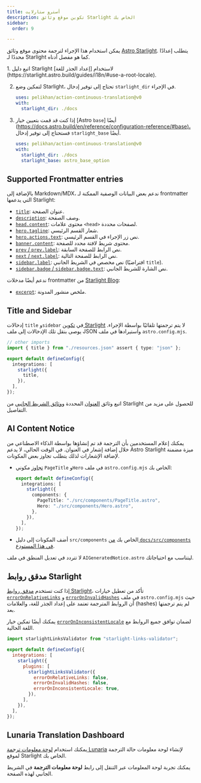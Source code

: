 ```yaml
---
title: أسترو ستارلايت
description: تكوين موقع وثائق Starlight الخاص بك
sidebar:
  order: 9

---
```



يمكن استخدام هذا الإجراء لترجمة محتوى موقع وثائق [Astro Starlight](https://starlight.astro.build/).
يتطلب إعدادًا محددًا لـ Starlight كما هو مفصل أدناه.

<Steps>
  1. اتبع دليل Starlight لاستخدام [إعداد الجذر للغة](https://starlight.astro.build/guides/i18n/#use-a-root-locale).

  2. لتمكين وضع Starlight، تحتاج إلى توفير إدخال `starlight_dir` في الإجراء.

     ```yaml title=".github/workflows/ct.yml" "starlight_dir: ./docs"
     uses: pelikhan/action-continuous-translation@v0
     with:
       starlight_dir: ./docs
     ```

  3. إذا كنت قد قمت بتعيين خيار \[Astro `base`] أيضًا ([https://docs.astro.build/en/reference/configuration-reference/#base)،](https://docs.astro.build/en/reference/configuration-reference/#base\)،)
     فستحتاج إلى توفير إدخال `starlight_base` أيضًا.

     ```yaml title=".github/workflows/ct.yml" "starlight_base: astro_base_option"
     uses: pelikhan/action-continuous-translation@v0
     with:
       starlight_dir: ./docs
       starlight_base: astro_base_option
     ```
</Steps>

## Supported Frontmatter entries

بالإضافة إلى Markdown/MDX، ندعم بعض البيانات الوصفية الممكنة لـ frontmatter التي يدعمها Starlight:

* [`title`](https://starlight.astro.build/reference/frontmatter/#title-required): عنوان الصفحة.
* [`description`](https://starlight.astro.build/reference/frontmatter/#description): وصف الصفحة.
* [`head.content`](https://starlight.astro.build/reference/frontmatter/#head): محتوى علامات `<head>` لصفحات محددة.
* [`hero.tagline`](https://starlight.astro.build/reference/frontmatter/#hero): شعار القسم الرئيسي.
* [`hero.actions.text`](https://starlight.astro.build/reference/frontmatter/#hero): نص زر الإجراء في القسم الرئيسي.
* [`banner.content`](https://starlight.astro.build/reference/frontmatter/#banner): محتوى شريط لافتة محدد للصفحة.
* [`prev` / `prev.label`](https://starlight.astro.build/reference/frontmatter/#prev): نص الرابط للصفحة السابقة.
* [`next` / `next.label`](https://starlight.astro.build/reference/frontmatter/#next): نص الرابط للصفحة التالية.
* [`sidebar.label`](https://starlight.astro.build/reference/frontmatter/#sidebar): نص مخصص في الشريط الجانبي (افتراضيًا `title`).
* [`sidebar.badge` / `sidebar.badge.text`](https://starlight.astro.build/reference/frontmatter/#badge): نص الشارة للشريط الجانبي.

ندعم أيضًا مدخلات frontmatter من [Starlight Blog](https://starlight-blog-docs.vercel.app/):

* [`excerpt`](https://starlight-blog-docs.vercel.app/guides/frontmatter/#excerpt): ملخص منشور المدونة.

## Title and Sidebar

إدخالات `title` و`sidebar` في [تكوين Starlight](https://starlight.astro.build/reference/configuration/) لا يتم ترجمتها تلقائيًا بواسطة الإجراء.
يوصى بنقل تلك الإدخالات إلى ملف JSON واستيرادها في ملف `astro.config.mjs`.

```ts title="astro.config.mjs" {2} /title(?=,)/
// other imports
import { title } from "./resources.json" assert { type: "json" };

export default defineConfig({
  integrations: [
    starlight({
      title,
    }),
  ],
});
```

اتبع وثائق [العنوان](https://starlight.astro.build/guides/i18n/#translate-the-site-title) المحددة و[وثائق الشريط الجانبي](https://starlight.astro.build/guides/sidebar/) من Starlight للحصول على مزيد من التفاصيل.

## AI Content Notice

يمكنك إعلام المستخدمين بأن الترجمة قد تم إنشاؤها بواسطة الذكاء الاصطناعي من خلال&#x20;
إضافة إشعار في العنوان. في الوقت الحالي، لا يدعم Astro Starlight ميزة مضمنة لإضافة الإشعارات&#x20;
لذلك يتطلب تجاوز بعض المكونات.

* [تجاوز](https://starlight.astro.build/guides/overriding-components/#how-to-override) مكوني `PageTitle` و`Hero` في ملف `astro.config.mjs` الخاص بك:

  ```ts title="astro.config.mjs"
  export default defineConfig({
    integrations: [
      starlight({
        components: {
          PageTitle: "./src/components/PageTitle.astro",
          Hero: "./src/components/Hero.astro",
        },
      }),
    ],
  });
  ```

* أضف المكونات إلى دليل `src/components` الخاص بك [من `docs/src/components` في هذا المستودع](https://github.com/pelikhan/action-continuous-translation/tree/main/docs/src/components).

لا تتردد في تعديل المنطق في ملف `AIGeneratedNotice.astro` ليتناسب مع احتياجاتك.

## مدقق روابط Starlight

إذا كنت تستخدم [مدقق روابط Starlight](https://github.com/HiDeoo/starlight-links-validator)،
تأكد من تعطيل خيارات [`errorOnRelativeLinks`](https://starlight-links-validator.vercel.app/configuration#erroronrelativelinks) و
[`errorOnInvalidHashes`](https://starlight-links-validator.vercel.app/configuration#erroroninvalidhashes) في ملف `astro.config.mjs`
حيث أن الروابط المترجمة تعتمد على إعداد الجذر للغة، والعلامات (hashes) لم يتم ترجمتها بعد.

يمكنك أيضًا تمكين خيار [`errorOnInconsistentLocale`](https://starlight-links-validator.vercel.app/configuration#erroroninconsistentlocale)
لضمان توافق جميع الروابط مع اللغة الحالية.

```js title="astro.config.mjs" {8-10}
import starlightLinksValidator from "starlight-links-validator";

export default defineConfig({
  integrations: [
    starlight({
      plugins: [
        starlightLinksValidator({
          errorOnRelativeLinks: false,
          errorOnInvalidHashes: false,
          errorOnInconsistentLocale: true,
        }),
      ],
    }),
  ],
});
```

## Lunaria Translation Dashboard

يمكنك استخدام [لوحة معلومات ترجمة Lunaria](https://lunaria.dev/integrations/starlight/) لإنشاء
لوحة معلومات حالة الترجمة لموقع Starlight الخاص بك.

يمكنك تجربة لوحة المعلومات عبر التنقل إلى رابط **لوحة معلومات الترجمة** في الشريط الجانبي لهذه الصفحة.
